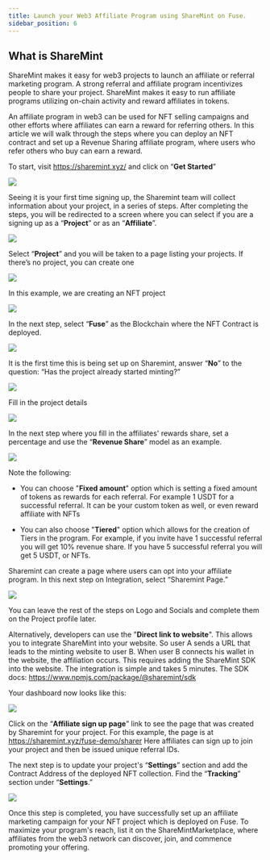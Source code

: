 ```yaml
---
title: Launch your Web3 Affiliate Program using ShareMint on Fuse.
sidebar_position: 6
---
```


## What is ShareMint

ShareMint makes it easy for web3 projects to launch an affiliate or referral marketing program. A strong referral and affiliate program incentivizes people to share your project. ShareMint makes it easy to run affiliate programs utilizing on-chain activity and reward affiliates in tokens.

An affiliate program in web3 can be used for NFT selling campaigns and other efforts where affiliates can earn a reward for referring others. In this article we will walk through the steps where you can deploy an NFT contract and set up a Revenue Sharing affiliate program, where users who refer others who buy can earn a reward.

To start, visit https://sharemint.xyz/ and click on “**Get Started**”

<img src="/img/sharemint/sharemint-landing.png" />

Seeing it is your first time signing up, the Sharemint team will collect information about your project, in a series of steps. After completing the steps, you will be redirected to a screen where you can select if you are a signing up as a “**Project**” or as an “**Affiliate**”.

<img src="/img/sharemint/sharemint-create-project.png" />

Select “**Project**” and you will be taken to a page listing your projects. If there’s no project, you can create one

<img src="/img/sharemint/sharemint-new-project.png" />

In this example, we are creating an NFT project

<img src="/img/sharemint/sharemint-nft.png" />

In the next step, select “**Fuse**” as the Blockchain where the NFT Contract is deployed.

<img src="/img/sharemint/sharemint-blockchain-fuse.png" />

It is the first time this is being set up on Sharemint, answer “**No**” to the question: “Has the project already started minting?”

<img src="/img/sharemint/sharemint-started-minting.png" />

Fill in the project details

<img src="/img/sharemint/sharemint-project-details.png" />

In the next step where you fill in the affiliates' rewards share, set a percentage and use the “**Revenue Share**” model as an example.

<img src="/img/sharemint/sharemint-revenue.png" />

Note the following:

- You can choose "**Fixed amount**" option which is setting a fixed amount of tokens as rewards for each referral. For example 1 USDT for a successful referral. It can be your custom token as well, or even reward affiliate with NFTs

- You can also choose "**Tiered**" option which allows for the creation of Tiers in the program. For example, if you invite have 1 successful referral you will get 10% revenue share. If you have 5 successful referral you will get 5 USDT, or NFTs.

Sharemint can create a page where users can opt into your affiliate program. In this next step on Integration, select “Sharemint Page.”

<img src="/img/sharemint/sharemint-integration.png" />

You can leave the rest of the steps on Logo and Socials and complete them on the Project profile later.

Alternatively, developers can use the "**Direct link to website**". This allows you to integrate ShareMint into your website. So user A sends a URL that leads to the minting website to user B. When user B connects his wallet in the website, the affiliation occurs. This requires adding the ShareMint SDK into the website. The integration is simple and takes 5 minutes.
The SDK docs: https://www.npmjs.com/package/@sharemint/sdk

Your dashboard now looks like this:

<img src="/img/sharemint/sharemint-dashboard.png" />

Click on the “**Affiliate sign up page**” link to see the page that was created by Sharemint for your project. For this example, the page is at https://sharemint.xyz/fuse-demo/sharer
Here affiliates can sign up to join your project and then be issued unique referral IDs.

The next step is to update your project's “**Settings**” section and add the Contract Address of the deployed NFT collection. Find the “**Tracking**” section under “**Settings**.”

<img src="/img/sharemint/sharemint-tracking.png" />

Once this step is completed, you have successfully set up an affiliate marketing campaign for your NFT project which is deployed on Fuse. To maximize your program's reach, list it on the ShareMintMarketplace, where affiliates from the web3 network can discover, join, and commence promoting your offering.
